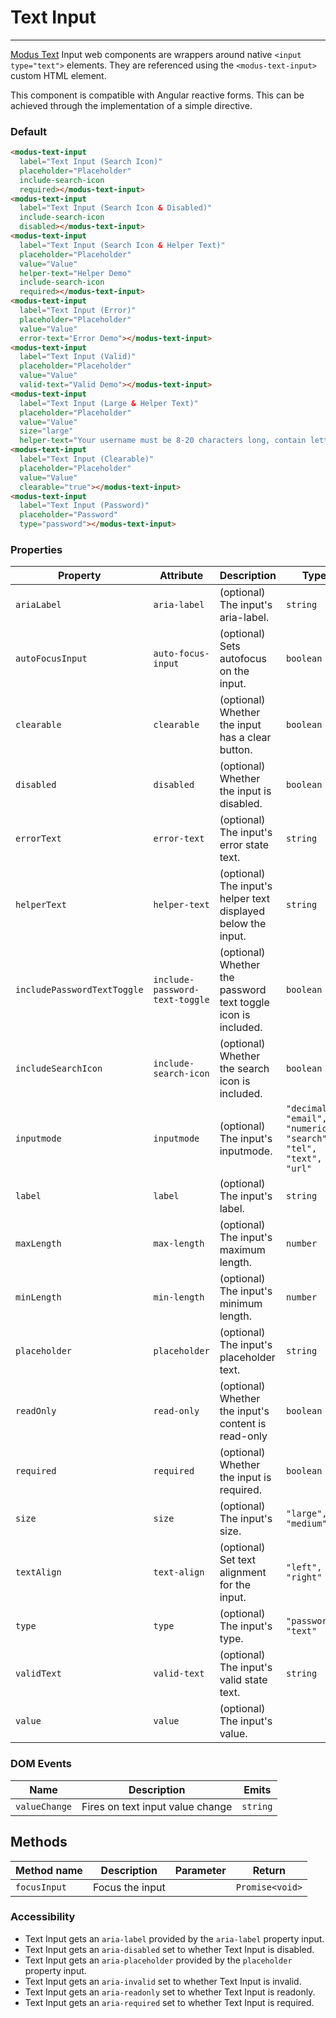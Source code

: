 # Text Input

---

[Modus Text](https://modus.trimble.com/components/inputs/) Input web components are wrappers around native `<input type="text">` elements. They are referenced using the `<modus-text-input>` custom HTML element.

This component is compatible with Angular reactive forms. This can be achieved through the implementation of a simple directive.

### Default

<modus-text-input label="Text Input (Search Icon)" placeholder="Placeholder" include-search-icon required></modus-text-input>

<modus-text-input label="Text Input (Search Icon & Disabled)" include-search-icon disabled></modus-text-input>

<modus-text-input label="Text Input (Search Icon & Helper Text)" placeholder="Placeholder" value="Value" helper-text="Helper Demo" include-search-icon required></modus-text-input>

<modus-text-input label="Text Input (Error)" placeholder="Placeholder" value="Value" error-text="Error Demo"></modus-text-input>

<modus-text-input label="Text Input (Valid)" placeholder="Placeholder" value="Value" valid-text="Valid Demo"></modus-text-input>

<modus-text-input label="Text Input (Large & Helper Text)" placeholder="Placeholder" value="Value" size="large" helper-text="Your username must be 8-20 characters long, contain letters and numbers, and must not contain spaces"></modus-text-input>

<modus-text-input label="Text Input (Clearable)" placeholder="Placeholder" value="Value" clearable="true"></modus-text-input>

<modus-text-input label="Text Input (Password)" placeholder="Password" type="password"></modus-text-input>

```html
<modus-text-input
  label="Text Input (Search Icon)"
  placeholder="Placeholder"
  include-search-icon
  required></modus-text-input>
<modus-text-input
  label="Text Input (Search Icon & Disabled)"
  include-search-icon
  disabled></modus-text-input>
<modus-text-input
  label="Text Input (Search Icon & Helper Text)"
  placeholder="Placeholder"
  value="Value"
  helper-text="Helper Demo"
  include-search-icon
  required></modus-text-input>
<modus-text-input
  label="Text Input (Error)"
  placeholder="Placeholder"
  value="Value"
  error-text="Error Demo"></modus-text-input>
<modus-text-input
  label="Text Input (Valid)"
  placeholder="Placeholder"
  value="Value"
  valid-text="Valid Demo"></modus-text-input>
<modus-text-input
  label="Text Input (Large & Helper Text)"
  placeholder="Placeholder"
  value="Value"
  size="large"
  helper-text="Your username must be 8-20 characters long, contain letters and numbers, and must not contain spaces"></modus-text-input>
<modus-text-input
  label="Text Input (Clearable)"
  placeholder="Placeholder"
  value="Value"
  clearable="true"></modus-text-input>
<modus-text-input
  label="Text Input (Password)"
  placeholder="Password"
  type="password"></modus-text-input>
```

### Properties

| Property                    | Attribute                      | Description                                                   | Type                                                                        | Default     |
| --------------------------- | ------------------------------ | ------------------------------------------------------------- | --------------------------------------------------------------------------- | ----------- |
| `ariaLabel`                 | `aria-label`                   | (optional) The input's aria-label.                            | `string`                                                                    | `undefined` |
| `autoFocusInput`            | `auto-focus-input`             | (optional) Sets autofocus on the input.                       | `boolean`                                                                   | `undefined` |
| `clearable`                 | `clearable`                    | (optional) Whether the input has a clear button.              | `boolean`                                                                   | `false`     |
| `disabled`                  | `disabled`                     | (optional) Whether the input is disabled.                     | `boolean`                                                                   | `undefined` |
| `errorText`                 | `error-text`                   | (optional) The input's error state text.                      | `string`                                                                    | `undefined` |
| `helperText`                | `helper-text`                  | (optional) The input's helper text displayed below the input. | `string`                                                                    | `undefined` |
| `includePasswordTextToggle` | `include-password-text-toggle` | (optional) Whether the password text toggle icon is included. | `boolean`                                                                   | `true`      |
| `includeSearchIcon`         | `include-search-icon`          | (optional) Whether the search icon is included.               | `boolean`                                                                   | `undefined` |
| `inputmode`                 | `inputmode`                    | (optional) The input's inputmode.                             | `"decimal", "email",  "numeric", "search", "tel", "text", "url"` | `undefined` |
| `label`                     | `label`                        | (optional) The input's label.                                 | `string`                                                                    | `undefined` |
| `maxLength`                 | `max-length`                   | (optional) The input's maximum length.                        | `number`                                                                    | `undefined` |
| `minLength`                 | `min-length`                   | (optional) The input's minimum length.                        | `number`                                                                    | `undefined` |
| `placeholder`               | `placeholder`                  | (optional) The input's placeholder text.                      | `string`                                                                    | `undefined` |
| `readOnly`                  | `read-only`                    | (optional) Whether the input's content is read-only           | `boolean`                                                                   | `undefined` |
| `required`                  | `required`                     | (optional) Whether the input is required.                     | `boolean`                                                                   | `undefined` |
| `size`                      | `size`                         | (optional) The input's size.                                  | `"large", "medium"`                                                       | `'medium'`  |
| `textAlign`                 | `text-align`                   | (optional) Set text alignment for the input.                  | `"left", "right"`                                                         | `'left'`    |
| `type`                      | `type`                         | (optional) The input's type.                                  | `"password", "text"`                                                      | `'text'`    |
| `validText`                 | `valid-text`                   | (optional) The input's valid state text.                      | `string`                                                                    | `undefined` |
| `value`                     | `value`                        | (optional) The input's value.                                 |

### DOM Events

| Name          | Description                      | Emits    |
| ------------- | -------------------------------- | -------- |
| `valueChange` | Fires on text input value change | `string` |

## Methods

| Method name  | Description     | Parameter | Return          |
| ------------ | --------------- | --------- | --------------- |
| `focusInput` | Focus the input |           | `Promise<void>` |

### Accessibility

- Text Input gets an `aria-label` provided by the `aria-label` property input.
- Text Input gets an `aria-disabled` set to whether Text Input is disabled.
- Text Input gets an `aria-placeholder` provided by the `placeholder` property input.
- Text Input gets an `aria-invalid` set to whether Text Input is invalid.
- Text Input gets an `aria-readonly` set to whether Text Input is readonly.
- Text Input gets an `aria-required` set to whether Text Input is required.
